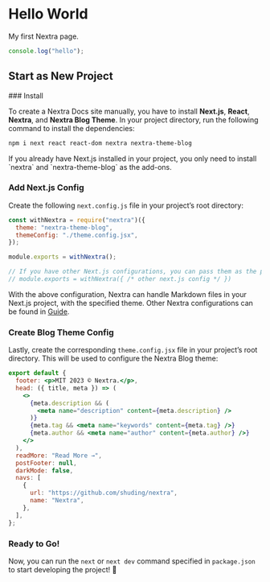
# Hello World

My first Nextra page.

```js filename="a/hello/file.js"
console.log("hello");
```

## Start as New Project

<Steps>
### Install

To create a Nextra Docs site manually, you have to install **Next.js**,
**React**, **Nextra**, and **Nextra Blog Theme**. In your project directory, run
the following command to install the dependencies:

```sh npm2yarn
npm i next react react-dom nextra nextra-theme-blog
```

<Callout>
  If you already have Next.js installed in your project, you only need to
  install `nextra` and `nextra-theme-blog` as the add-ons.
</Callout>

### Add Next.js Config

Create the following `next.config.js` file in your project’s root directory:

```js filename="next.config.js"
const withNextra = require("nextra")({
  theme: "nextra-theme-blog",
  themeConfig: "./theme.config.jsx",
});

module.exports = withNextra();

// If you have other Next.js configurations, you can pass them as the parameter:
// module.exports = withNextra({ /* other next.js config */ })
```

With the above configuration, Nextra can handle Markdown files in your Next.js
project, with the specified theme. Other Nextra configurations can be found in
[Guide](/docs/guide).

### Create Blog Theme Config

Lastly, create the corresponding `theme.config.jsx` file in your project’s root
directory. This will be used to configure the Nextra Blog theme:

```jsx filename="theme.config.jsx"
export default {
  footer: <p>MIT 2023 © Nextra.</p>,
  head: ({ title, meta }) => (
    <>
      {meta.description && (
        <meta name="description" content={meta.description} />
      )}
      {meta.tag && <meta name="keywords" content={meta.tag} />}
      {meta.author && <meta name="author" content={meta.author} />}
    </>
  ),
  readMore: "Read More →",
  postFooter: null,
  darkMode: false,
  navs: [
    {
      url: "https://github.com/shuding/nextra",
      name: "Nextra",
    },
  ],
};
```

### Ready to Go!

Now, you can run the `next` or `next dev` command specified in `package.json` to
start developing the project! 🎉

</Steps>
